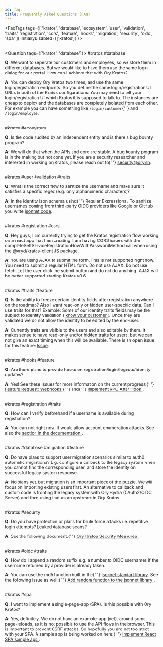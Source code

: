 ```yaml
---
id: faq
title: Frequently Asked Questions (FAQ)
---
```


<!-- This file is generated. Please edit /docs/faq.yaml or /docs/scripts/gen-faq.js instead. Changes will be overwritten otherwise -->


<FaqTags
  tags={[
    'kratos',
    'database',
    'ecosystem',
    'user',
    'validation',
    'traits',
    'registration',
    'cors',
    'feature',
    'hooks',
    'migration',
    'security',
    'oidc',
    'spa'
  ]}
  initiallyDisabled={['kratos']}
/>
<br />
<br />

<Question tags={['kratos', 'database']}>
  #kratos #database
  <p>
    <strong>Q</strong>: We want to seperate our customers and employees, so we
    store them in different databases. But we would like to have them use the
    same login dialog for our portal. How can I achieve that with Ory Kratos?
  </p>
  <p>
    <strong>A</strong>: You can deploy Ory Kratos two times, and use the same
    login/registration endpoints. So you define the same login/registration UI
    URLs in both of the Kratos configurations. You may need to tell your
    login/registration UI which Kratos it is supposed to talk to. The instances
    are cheap to deploy and the databases are completely isolated from each
    other. For example you can have something like <code>/login/customer</code>{' '}
    and
    <code>/login/employee</code>.
  </p>
</Question>

<br />
<Question tags={['kratos', 'ecosystem']}>
  #kratos #ecosystem
  <p>
    <strong>Q</strong>: Is the code audited by an independent entity and is
    there a bug bounty program?
  </p>
  <p>
    <strong>A</strong>: We will do that when the APIs and core are stable. A bug
    bounty program is in the making but not done yet. If you are a security
    researcher and interested in working on Kratos, please reach out to{' '}
    <a href="mailto:security@ory.sh">security@ory.sh</a>.
  </p>
</Question>

<br />
<Question tags={['kratos', 'user', 'validation', 'traits']}>
  #kratos #user #validation #traits
  <p>
    <strong>Q</strong>: What is the correct flow to sanitize the username and
    make sure it satisfies a specific regex (e.g. only alphanumeric characters)?
  </p>
  <p>
    <strong>A</strong>: In the identity json schema using{' '}
    <a href="https://json-schema.org/understanding-json-schema/reference/string.html#regular-expressions">
      Regular Expressions
    </a>
    . To sanitize usernames coming from third-party OIDC providers like Google or
    GitHub you write <a href="https://jsonnet.org">jsonnet code</a>.
  </p>
</Question>

<br />
<Question tags={['kratos', 'registration', 'cors']}>
  #kratos #registration #cors
  <p>
    <strong>Q</strong>: Hey guys, I am currently trying to get the Kratos
    registration flow working on a react app that I am creating. I am having
    CORS issues with the completeSelfServiceRegistrationFlowWithPasswordMethod
    call when using the @oryd/kratos-client JS package.
  </p>
  <p>
    <strong>A</strong>: You are using AJAX to submit the form. This is not
    supported right now. You need to submit a regular HTML form. Do not use
    AJAX. Do not use fetch. Let the user click the submit button and do not do
    anything. AJAX will be better supported starting Kratos v0.6.
  </p>
</Question>

<br />
<Question tags={['kratos', 'traits', 'feature']}>
  #kratos #traits #feature
  <p>
    <strong>Q</strong>: Is the ability to freeze certain identity fields after
    registration anywhere on the roadmap? Also I want read-only or hidden
    user-specific data. Can I use traits for that? Example: Some of our identity
    traits fields may be the subject to identity validation (
    <a href="https://en.wikipedia.org/wiki/Know_your_customer">
      know your customer
    </a>
    ). Once they are validated we do not allow the identity to be edited by the end-user.
  </p>
  <p>
    <strong>A</strong>: Currently traits are visible to the users and also
    editable by them. It makes sense to have read-only and/or hidden traits for
    users, but we can not give an exact timing when this will be available.
    There is an open issue for this feature:
    <a href="https://github.com/ory/kratos/issues/47">Issue</a>.
  </p>
</Question>

<br />
<Question tags={['kratos', 'hooks', 'feature']}>
  #kratos #hooks #feature
  <p>
    <strong>Q</strong>: Are there plans to provide hooks on
    registration/login/logouts/identity updates?
  </p>
  <p>
    <strong>A</strong>: Yes! See these issues for more information on the
    current progress:{' '}
    <a href="https://github.com/ory/kratos/issues/271">
      Feature Request: Webhooks
    </a>{' '}
    and{' '}
    <a href="https://github.com/ory/kratos/issues/30">
      Implement RPC After Hook
    </a>
    .
  </p>
</Question>

<br />
<Question tags={['kratos', 'registration', 'traits']}>
  #kratos #registration #traits
  <p>
    <strong>Q</strong>: How can I verify beforehand if a username is available
    during registration?
  </p>
  <p>
    <strong>A</strong>: You can not right now. It would allow account
    enumeration attacks. See also the
    <a href="https://www.ory.sh/kratos/docs/concepts/security/#account-enumeration">
      section in the documentation
    </a>.
  </p>
</Question>

<br />
<Question tags={['kratos', 'database', 'migration', 'feature']}>
  #kratos #database #migration #feature
  <p>
    <strong>Q</strong>: Do have plans to support user migration scenarios
    similar to auth0 automatic migrations? E.g. configure a callback to the
    legacy system when you cannot find the corresponding user, and store the
    identity on successful legacy system response.
  </p>
  <p>
    <strong>A</strong>: No plans yet, but migration is an important piece of the
    puzzle. We will focus on importing existing users first. An alternative to
    callback and custom code is fronting the legacy system with Ory Hydra
    (OAuth2/OIDC Server) and then using that as an upstream in Ory Kratos.
  </p>
</Question>

<br />
<Question tags={['kratos', 'security']}>
  #kratos #security
  <p>
    <strong>Q</strong>: Do you have protection or plans for brute force attacks
    i.e. repetitive login attempts? Leaked database scans?
  </p>
  <p>
    <strong>A</strong>: See the following document:{' '}
    <a href="https://www.ory.sh/kratos/docs/concepts/security#passwords">
      Ory Kratos Security Measures
    </a>
    .
  </p>
</Question>

<br />
<Question tags={['kratos', 'oidc', 'traits']}>
  #kratos #oidc #traits
  <p>
    <strong>Q</strong>: How do I append a random suffix e.g. a number to OIDC
    usernames if the username returned by a provider is already taken.
  </p>
  <p>
    <strong>A</strong>: You can use the md5 function built in the{' '}
    <a href="https://jsonnet.org/ref/stdlib.html">jsonnet standart library</a>.
    See the following issue as well:{' '}
    <a href="https://github.com/ory/kratos/issues/988">
      Add random function to the jsonnet library
    </a>
    .
  </p>
</Question>

<br />
<Question tags={['kratos', 'spa']}>
  #kratos #spa
  <p>
    <strong>Q</strong>: I want to implement a single-page-app (SPA). Is this
    possible with Ory Kratos?
  </p>
  <p>
    <strong>A</strong>: Yes, definitely. We do not have an example-app (yet).
    around some page-reloads, as it is not possible to use the API flows in the
    browser. This is important to prevent CSRF attacks. So hopefully you are not
    too strict with your SPA. A sample app is being worked on here:{' '}
    <a href="https://github.com/ory/kratos/issues/668">
      Implement React SPA sample app
    </a>
    .
  </p>
</Question>

<br />
